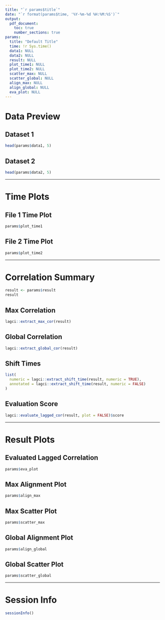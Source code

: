 ```yaml
---
title: "`r params$title`"
date: "`r format(params$time, '%Y-%m-%d %H:%M:%S')`"
output: 
  pdf_document:
    toc: true
    number_sections: true
params:
  title: "Default Title"
  time: !r Sys.time()
  data1: NULL
  data2: NULL
  result: NULL
  plot_time1: NULL
  plot_time2: NULL
  scatter_max: NULL
  scatter_global: NULL
  align_max: NULL
  align_global: NULL
  eva_plot: NULL
---
```


# Data Preview

## Dataset 1

```r
head(params$data1, 5)
```

## Dataset 2

```r
head(params$data2, 5)
```

---

# Time Plots

## File 1 Time Plot

```r
params$plot_time1
```

## File 2 Time Plot

```r
params$plot_time2
```

---

# Correlation Summary

```r
result <- params$result
result
```

## Max Correlation

```r
lagci::extract_max_cor(result)
```

## Global Correlation

```r
lagci::extract_global_cor(result)
```

## Shift Times

```r
list(
  numeric = lagci::extract_shift_time(result, numeric = TRUE),
  annotated = lagci::extract_shift_time(result, numeric = FALSE)
)
```

## Evaluation Score

```r
lagci::evaluate_lagged_cor(result, plot = FALSE)$score
```

---

# Result Plots

## Evaluated Lagged Correlation

```r
params$eva_plot
```

## Max Alignment Plot

```r
params$align_max
```

## Max Scatter Plot

```r
params$scatter_max
```

## Global Alignment Plot

```r
params$align_global
```

## Global Scatter Plot

```r
params$scatter_global
```

---

# Session Info

```r
sessionInfo()
```